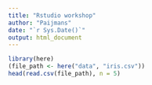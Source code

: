 ```yaml
---
title: "Rstudio workshop"
author: "Paijmans"
date: "`r Sys.Date()`"
output: html_document
---
```


```r
library(here)
(file_path <- here("data", "iris.csv"))
head(read.csv(file_path), n = 5)
```

